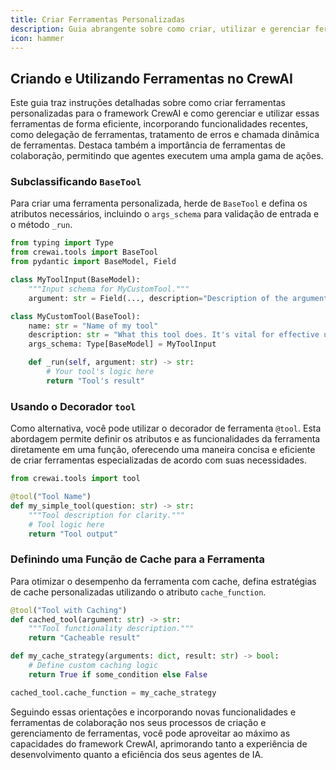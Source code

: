 ```yaml
---
title: Criar Ferramentas Personalizadas
description: Guia abrangente sobre como criar, utilizar e gerenciar ferramentas personalizadas dentro do framework CrewAI, incluindo novas funcionalidades e tratamento de erros.
icon: hammer
---
```


## Criando e Utilizando Ferramentas no CrewAI

Este guia traz instruções detalhadas sobre como criar ferramentas personalizadas para o framework CrewAI e como gerenciar e utilizar essas ferramentas de forma eficiente,
incorporando funcionalidades recentes, como delegação de ferramentas, tratamento de erros e chamada dinâmica de ferramentas. Destaca também a importância de ferramentas de colaboração,
permitindo que agentes executem uma ampla gama de ações.

### Subclassificando `BaseTool`

Para criar uma ferramenta personalizada, herde de `BaseTool` e defina os atributos necessários, incluindo o `args_schema` para validação de entrada e o método `_run`.

```python Code
from typing import Type
from crewai.tools import BaseTool
from pydantic import BaseModel, Field

class MyToolInput(BaseModel):
    """Input schema for MyCustomTool."""
    argument: str = Field(..., description="Description of the argument.")

class MyCustomTool(BaseTool):
    name: str = "Name of my tool"
    description: str = "What this tool does. It's vital for effective utilization."
    args_schema: Type[BaseModel] = MyToolInput

    def _run(self, argument: str) -> str:
        # Your tool's logic here
        return "Tool's result"
```

### Usando o Decorador `tool`

Como alternativa, você pode utilizar o decorador de ferramenta `@tool`. Esta abordagem permite definir os atributos e as funcionalidades da ferramenta diretamente em uma função,
oferecendo uma maneira concisa e eficiente de criar ferramentas especializadas de acordo com suas necessidades.

```python Code
from crewai.tools import tool

@tool("Tool Name")
def my_simple_tool(question: str) -> str:
    """Tool description for clarity."""
    # Tool logic here
    return "Tool output"
```

### Definindo uma Função de Cache para a Ferramenta

Para otimizar o desempenho da ferramenta com cache, defina estratégias de cache personalizadas utilizando o atributo `cache_function`.

```python Code
@tool("Tool with Caching")
def cached_tool(argument: str) -> str:
    """Tool functionality description."""
    return "Cacheable result"

def my_cache_strategy(arguments: dict, result: str) -> bool:
    # Define custom caching logic
    return True if some_condition else False

cached_tool.cache_function = my_cache_strategy
```

Seguindo essas orientações e incorporando novas funcionalidades e ferramentas de colaboração nos seus processos de criação e gerenciamento de ferramentas,
você pode aproveitar ao máximo as capacidades do framework CrewAI, aprimorando tanto a experiência de desenvolvimento quanto a eficiência dos seus agentes de IA.